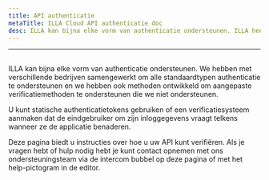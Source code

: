 ```yaml
---
title: API authenticatie
metaTitle: ILLA Cloud API authenticatie doc
desc: ILLA kan bijna elke vorm van authenticatie ondersteunen. ILLA heeft met verschillende bedrijven samengewerkt om alle standaardtypen authenticatie te ondersteunen en heeft ook methoden ontwikkeld om aangepaste verificatiemethoden te ondersteunen die we niet steunen.
---
```


* * *

## <Heading hidden>API authenticatie</Heading>

ILLA kan bijna elke vorm van authenticatie ondersteunen. We hebben met verschillende bedrijven samengewerkt om alle standaardtypen authenticatie te ondersteunen en we hebben ook methoden ontwikkeld om aangepaste verificatiemethoden te ondersteunen die we niet ondersteunen.

U kunt statische authenticatietokens gebruiken of een verificatiesysteem aanmaken dat de eindgebruiker om zijn inloggegevens vraagt telkens wanneer ze de applicatie benaderen.

Deze pagina biedt u instructies over hoe u uw API kunt verifiëren. Als je vragen hebt of hulp nodig hebt je kunt contact opnemen met ons ondersteuningsteam via de intercom bubbel op deze pagina of met het help-pictogram in de editor.
